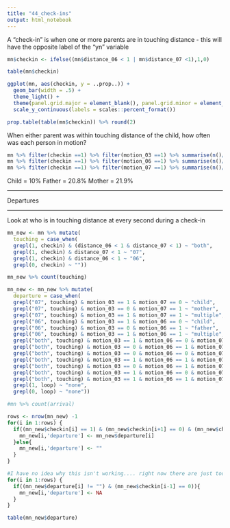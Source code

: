 ```yaml
---
title: "44_check-ins"
output: html_notebook
---
```


A "check-in" is when one or more parents are in touching distance - this will have the opposite label of the "yn" variable

```r
mn$checkin <- ifelse((mn$distance_06 < 1 | mn$distance_07 <1),1,0)

```

```r
table(mn$checkin)
```

```r
ggplot(mn, aes(checkin, y = ..prop..)) +
  geom_bar(width = .5) +
  theme_light() +
  theme(panel.grid.major = element_blank(), panel.grid.minor = element_blank()) +
  scale_y_continuous(labels = scales::percent_format())
```

```r
prop.table(table(mn$checkin)) %>% round(2)
```

When either parent was within touching distance of the child, how often was each person in motion?

```r
mn %>% filter(checkin ==1) %>% filter(motion_03 ==1) %>% summarise(n()/nrow(mn %>% filter(checkin ==1)))
mn %>% filter(checkin ==1) %>% filter(motion_06 ==1) %>% summarise(n()/nrow(mn %>% filter(checkin ==1)))
mn %>% filter(checkin ==1) %>% filter(motion_07 ==1) %>% summarise(n()/nrow(mn %>% filter(checkin ==1)))
```

Child = 10%
Father = 20.8%
Mother = 21.9%

__________________________________________

Departures

__________________________________________

Look at who is in touching distance at every second during a check-in 
```r

mn_new <- mn %>% mutate(
  touching = case_when(
  grepl(1, checkin) & (distance_06 < 1 & distance_07 < 1) ~ "both",
  grepl(1, checkin) & distance_07 < 1 ~ "07",
  grepl(1, checkin) & distance_06 < 1 ~ "06",
  grepl(0, checkin) ~ ""))

mn_new %>% count(touching)

```

```r
mn_new <- mn_new %>% mutate(
  departure = case_when(
  grepl("07", touching) & motion_03 == 1 & motion_07 == 0 ~ "child",
  grepl("07", touching) & motion_03 == 0 & motion_07 == 1 ~ "mother",
  grepl("07", touching) & motion_03 == 1 & motion_07 == 1 ~ "multiple",
  grepl("06", touching) & motion_03 == 1 & motion_06 == 0 ~ "child",
  grepl("06", touching) & motion_03 == 0 & motion_06 == 1 ~ "father",
  grepl("06", touching) & motion_03 == 1 & motion_06 == 1 ~ "multiple",
  grepl("both", touching) & motion_03 == 1 & motion_06 == 0 & motion_07 == 0 ~ "child",
  grepl("both", touching) & motion_03 == 0 & motion_06 == 1 & motion_07 == 0 ~ "father",
  grepl("both", touching) & motion_03 == 0 & motion_06 == 0 & motion_07 == 1 ~ "mother",
  grepl("both", touching) & motion_03 == 1 & motion_06 == 1 & motion_07 == 0 ~ "multiple",
  grepl("both", touching) & motion_03 == 0 & motion_06 == 1 & motion_07 == 1 ~ "multiple",
  grepl("both", touching) & motion_03 == 1 & motion_06 == 0 & motion_07 == 1 ~ "multiple",
  grepl("both", touching) & motion_03 == 1 & motion_06 == 1 & motion_07 == 1 ~ "multiple",
  grepl(1, loop) ~ "none",
  grepl(0, loop) ~ "none"))

#mn %>% count(arrival)
```


```r
rows <- nrow(mn_new) -1
for(i in 1:rows) {
  if((mn_new$checkin[i] == 1) & (mn_new$checkin[i+1] == 0) & (mn_new$checkin[i+2] == 0)){
    mn_new[i,'departure'] <- mn_new$departure[i]
  }else{
    mn_new[i,'departure'] <- ""
  }
}
```

```r
#I have no idea why this isn't working.... right now there are just too many departures
for(i in 1:rows) {
  if((mn_new$departure[i] != "") & (mn_new$checkin[i-1] == 0)){
    mn_new[i,'departure'] <- NA
  }
}
```

```r
table(mn_new$departure)
```

